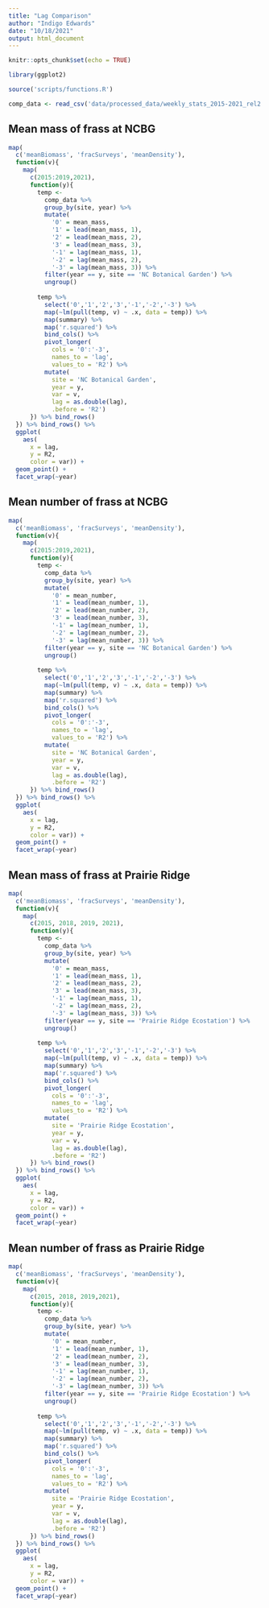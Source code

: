 ```yaml
---
title: "Lag Comparison"
author: "Indigo Edwards"
date: "10/18/2021"
output: html_document
---
```


```r
knitr::opts_chunk$set(echo = TRUE)

library(ggplot2)

source('scripts/functions.R')

comp_data <- read_csv('data/processed_data/weekly_stats_2015-2021_rel2.csv')
```

## Mean mass of frass at NCBG

```r
map(
  c('meanBiomass', 'fracSurveys', 'meanDensity'),
  function(v){
    map(
      c(2015:2019,2021),
      function(y){
        temp <- 
          comp_data %>% 
          group_by(site, year) %>% 
          mutate(
            '0' = mean_mass,
            '1' = lead(mean_mass, 1),
            '2' = lead(mean_mass, 2),
            '3' = lead(mean_mass, 3),
            '-1' = lag(mean_mass, 1),
            '-2' = lag(mean_mass, 2),
            '-3' = lag(mean_mass, 3)) %>% 
          filter(year == y, site == 'NC Botanical Garden') %>% 
          ungroup()
        
        temp %>% 
          select('0','1','2','3','-1','-2','-3') %>% 
          map(~lm(pull(temp, v) ~ .x, data = temp)) %>% 
          map(summary) %>% 
          map('r.squared') %>% 
          bind_cols() %>% 
          pivot_longer(
            cols = '0':'-3',
            names_to = 'lag',
            values_to = 'R2') %>% 
          mutate(
            site = 'NC Botanical Garden',
            year = y,
            var = v,
            lag = as.double(lag),
            .before = 'R2')
      }) %>% bind_rows()
  }) %>% bind_rows() %>% 
  ggplot(
    aes(
      x = lag,
      y = R2,
      color = var)) +
  geom_point() +
  facet_wrap(~year)
```

## Mean number of frass at NCBG

```r
map(
  c('meanBiomass', 'fracSurveys', 'meanDensity'),
  function(v){
    map(
      c(2015:2019,2021),
      function(y){
        temp <- 
          comp_data %>% 
          group_by(site, year) %>% 
          mutate(
            '0' = mean_number,
            '1' = lead(mean_number, 1),
            '2' = lead(mean_number, 2),
            '3' = lead(mean_number, 3),
            '-1' = lag(mean_number, 1),
            '-2' = lag(mean_number, 2),
            '-3' = lag(mean_number, 3)) %>% 
          filter(year == y, site == 'NC Botanical Garden') %>% 
          ungroup()
        
        temp %>% 
          select('0','1','2','3','-1','-2','-3') %>% 
          map(~lm(pull(temp, v) ~ .x, data = temp)) %>% 
          map(summary) %>% 
          map('r.squared') %>% 
          bind_cols() %>% 
          pivot_longer(
            cols = '0':'-3',
            names_to = 'lag',
            values_to = 'R2') %>% 
          mutate(
            site = 'NC Botanical Garden',
            year = y,
            var = v,
            lag = as.double(lag),
            .before = 'R2')
      }) %>% bind_rows()
  }) %>% bind_rows() %>% 
  ggplot(
    aes(
      x = lag,
      y = R2,
      color = var)) +
  geom_point() +
  facet_wrap(~year)
```

## Mean mass of frass at Prairie Ridge

```r
map(
  c('meanBiomass', 'fracSurveys', 'meanDensity'),
  function(v){
    map(
      c(2015, 2018, 2019, 2021),
      function(y){
        temp <- 
          comp_data %>% 
          group_by(site, year) %>% 
          mutate(
            '0' = mean_mass,
            '1' = lead(mean_mass, 1),
            '2' = lead(mean_mass, 2),
            '3' = lead(mean_mass, 3),
            '-1' = lag(mean_mass, 1),
            '-2' = lag(mean_mass, 2),
            '-3' = lag(mean_mass, 3)) %>% 
          filter(year == y, site == 'Prairie Ridge Ecostation') %>% 
          ungroup()
        
        temp %>% 
          select('0','1','2','3','-1','-2','-3') %>% 
          map(~lm(pull(temp, v) ~ .x, data = temp)) %>% 
          map(summary) %>% 
          map('r.squared') %>% 
          bind_cols() %>% 
          pivot_longer(
            cols = '0':'-3',
            names_to = 'lag',
            values_to = 'R2') %>% 
          mutate(
            site = 'Prairie Ridge Ecostation',
            year = y,
            var = v,
            lag = as.double(lag),
            .before = 'R2')
      }) %>% bind_rows()
  }) %>% bind_rows() %>% 
  ggplot(
    aes(
      x = lag,
      y = R2,
      color = var)) +
  geom_point() +
  facet_wrap(~year)
```

## Mean number of frass as Prairie Ridge

```r
map(
  c('meanBiomass', 'fracSurveys', 'meanDensity'),
  function(v){
    map(
      c(2015, 2018, 2019,2021),
      function(y){
        temp <- 
          comp_data %>% 
          group_by(site, year) %>% 
          mutate(
            '0' = mean_number,
            '1' = lead(mean_number, 1),
            '2' = lead(mean_number, 2),
            '3' = lead(mean_number, 3),
            '-1' = lag(mean_number, 1),
            '-2' = lag(mean_number, 2),
            '-3' = lag(mean_number, 3)) %>% 
          filter(year == y, site == 'Prairie Ridge Ecostation') %>% 
          ungroup()
        
        temp %>% 
          select('0','1','2','3','-1','-2','-3') %>% 
          map(~lm(pull(temp, v) ~ .x, data = temp)) %>% 
          map(summary) %>% 
          map('r.squared') %>% 
          bind_cols() %>% 
          pivot_longer(
            cols = '0':'-3',
            names_to = 'lag',
            values_to = 'R2') %>% 
          mutate(
            site = 'Prairie Ridge Ecostation',
            year = y,
            var = v,
            lag = as.double(lag),
            .before = 'R2')
      }) %>% bind_rows()
  }) %>% bind_rows() %>% 
  ggplot(
    aes(
      x = lag,
      y = R2,
      color = var)) +
  geom_point() +
  facet_wrap(~year)
```


